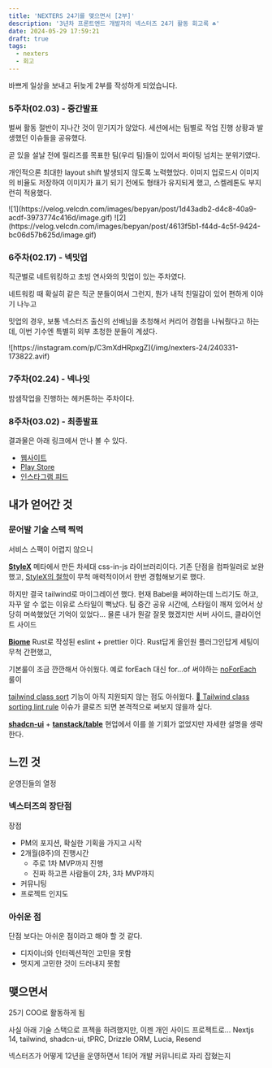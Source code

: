 ```yaml
---
title: 'NEXTERS 24기를 맺으면서 [2부]'
description: '3년차 프론트엔드 개발자의 넥스터즈 24기 활동 회고록 ☘️'
date: 2024-05-29 17:59:21
draft: true
tags:
  - nexters
  - 회고
---
```


바쁘게 일상을 보내고 뒤늦게 2부를 작성하게 되었습니다.

### 5주차(02.03) - 중간발표

벌써 활동 절반이 지나간 것이 믿기지가 않았다. 세션에서는 팀별로 작업 진행 상황과 발생했던 이슈들을 공유했다.

곧 있을 설날 전에 릴리즈를 목표한 팀(우리 팀)들이 있어서 파이팅 넘치는 분위기였다.

개인적으론 최대한 layout shift 발생되지 않도록 노력했었다.
이미지 업로드시 이미지의 비율도 저장하여 이미지가 표기 되기 전에도 형태가 유지되게 했고, 스켈레톤도 부지런히 적용했다.

<div class="mx-auto flex gap-2">
  ![1](https://velog.velcdn.com/images/bepyan/post/1d43adb2-d4c8-40a9-acdf-3973774c416d/image.gif)
  ![2](https://velog.velcdn.com/images/bepyan/post/4613f5b1-f44d-4c5f-9424-bc06d57b625d/image.gif)
</div>

### 6주차(02.17) - 넥밋업

직군별로 네트워킹하고 초빙 연사와의 밋업이 있는 주차였다.

네트워킹 때 확실히 같은 직군 분들이여서 그런지, 뭔가 내적 친밀감이 있어 편하게 이야기 나누고

밋업의 경우, 보통 넥스터즈 출신의 선배님을 초청해서 커리어 경험을 나눠줬다고 하는데, 이번 기수엔 특별히 외부 초청한 분들이 계셨다.

<div class="mx-auto w-2/3">
  ![https://instagram.com/p/C3mXdHRpxgZ](/img/nexters-24/240331-173822.avif)
</div>

### 7주차(02.24) - 넥나잇

밤샘작업을 진행하는 헤커톤하는 주차이다.

### 8주차(03.02) - 최종발표

결과물은 아래 링크에서 만나 볼 수 있다.

- [웹사이트](https://daily-phrase.com/)
- [Play Store](https://play.google.com/store/apps/details?id=com.silvertown.android.dailyphrase)
- [인스타그램 피드](https://www.instagram.com/p/C4HtdkRJ4nL/)

## 내가 얻어간 것

### 문어발 기술 스택 찍먹

서비스 스팩이 어렵지 않으니

[**StyleX**](https://github.com/facebook/stylex)
메타에서 만든 차세대 css-in-js 라이브러리이다.
기존 단점을 컴파일러로 보완했고, [StyleX의 철학](https://stylexjs.com/docs/learn/thinking-in-stylex/)이 무척 매력적이어서 한번 경험해보기로 했다.

하지만 결국 tailwind로 마이그레이션 했다.
현재 Babel을 써야하는데 느리기도 하고, 자꾸 알 수 없는 이유로 스타일이 뻑났다. 팀 중간 공유 시간에, 스타일이 깨져 있어서 상당히 머쓱했었던 기억이 있었다... 물론 내가 뭔갈 잘못 했겠지만 서버 사이드, 클라이언트 사이드

[**Biome**](https://github.com/biomejs/biome)
Rust로 작성된 eslint + prettier 이다.
Rust답게 올인원 플러그인답게 세팅이 무척 간편했고,

기본룰이 조금 깐깐해서 아쉬웠다.
예로 forEach 대신 for…of 써야하는 [noForEach](https://biomejs.dev/linter/rules/no-for-each/) 룰이

[tailwind class sort](https://biomejs.dev/linter/rules/use-sorted-classes/) 기능이 아직 지원되지 않는 점도 아쉬웠다.
[📎 Tailwind class sorting lint rule](https://github.com/biomejs/biome/issues/1274) 이슈가 클로즈 되면 본격적으로 써보지 않을까 싶다.

[**shadcn-ui**](https://github.com/shadcn-ui/ui) + [**tanstack/table**](https://github.com/TanStack/table)
현업에서 이를 쓸 기회가 없었지만
자세한 설명을 생략한다.

## 느낀 것

운영진들의 열정

### 넥스터즈의 장단점

장점

- PM의 포지션, 확실한 기획을 가지고 시작
- 2개월(8주)의 진행시간
  - 주로 1차 MVP까지 진행
  - 진짜 하고픈 사람들이 2차, 3차 MVP까지
- 커뮤니팅
- 프로젝트 인지도

### 아쉬운 점

단점 보다는 아쉬운 점이라고 해야 할 것 같다.

- 디자이너와 인터렉션적인 고민을 못함
- 멋지게 고민한 것이 드러내지 못함

## 맺으면서

25기 COO로 활동하게 됨

사실 아래 기술 스택으로 프젝을 하려했지만, 이젠 개인 사이드 프로젝트로...
Nextjs 14, tailwind, shadcn-ui, tPRC, Drizzle ORM, Lucia, Resend

넥스터즈가 어떻게 12년을 운영하면서 1티어 개발 커뮤니티로 자리 잡혔는지
